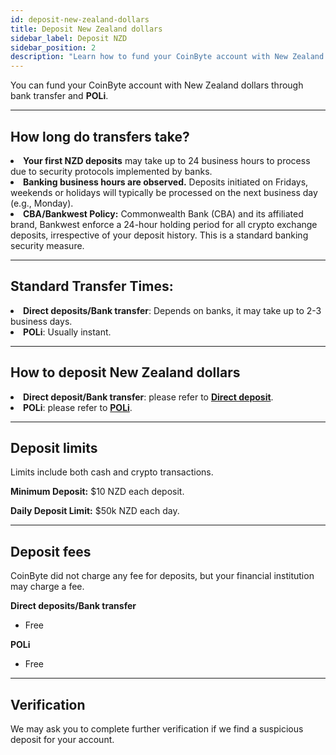 ```yaml
---
id: deposit-new-zealand-dollars
title: Deposit New Zealand dollars
sidebar_label: Deposit NZD
sidebar_position: 2
description: "Learn how to fund your CoinByte account with New Zealand dollars via bank transfer and POLi, including limits, fees, and processing times."
---
```




You can fund your CoinByte account with New Zealand dollars through bank transfer and **POLi**.

---

## How long do transfers take?

<TickList>
<li><strong>Your first NZD deposits</strong> may take up to 24 business hours to process due to security protocols implemented by banks.</li>
<li><strong>Banking business hours are observed.</strong> Deposits initiated on Fridays, weekends or holidays will typically be processed on the next business day (e.g., Monday).</li>
<li><strong>CBA/Bankwest Policy:</strong> Commonwealth Bank (CBA) and its affiliated brand, Bankwest enforce a 24-hour holding period for all crypto exchange deposits, irrespective of your deposit history. This is a standard banking security measure.</li>
</TickList>

---

## Standard Transfer Times:

<TickList>
<li><strong>Direct deposits/Bank transfer</strong>: Depends on banks, it may take up to 2-3 business days.</li>
<li><strong>POLi</strong>: Usually instant.</li>
</TickList>

---

## How to deposit New Zealand dollars
<CoinByteButton text="Deposit NZD" link="https://coinbyte.com.au/en-us/user/balances/deposit/?currency=nzd&type=quick" />

<TickList>
<li><strong>Direct deposit/Bank transfer</strong>: please refer to <a href="/docs/deposits-and-withdrawals/deposit-fiat-asset/direct-deposit"><strong>Direct deposit</strong></a>.</li>
<li><strong>POLi</strong>: please refer to <a href="/docs/deposits-and-withdrawals/deposit-fiat-asset/poli-deposits-nzd-only"><strong>POLi</strong></a>.</li>
</TickList>

---

## Deposit limits

<InfoBox>
Limits include both cash and crypto transactions.
</InfoBox>

**Minimum Deposit:** 
$10 NZD each deposit.

**Daily Deposit Limit:** 
$50k NZD each day.

---

## Deposit fees

<InfoBox>
CoinByte did not charge any fee for deposits, but your financial institution may charge a fee.
</InfoBox>

**Direct deposits/Bank transfer**  
- Free

**POLi**  
- Free

---

## Verification

We may ask you to complete further verification if we find a suspicious deposit for your account.

<RelatedArticles category="deposits-withdrawals" />
